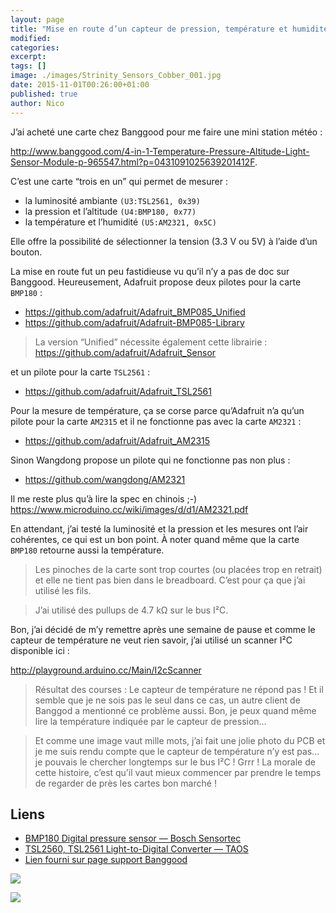 ```yaml
---
layout: page
title: "Mise en route d’un capteur de pression, température et humidité <em>Strinity Sensors Cobber</em> I²C"
modified:
categories:
excerpt:
tags: []
image: ./images/Strinity_Sensors_Cobber_001.jpg
date: 2015-11-01T00:26:00+01:00
published: true
author: Nico
---
```


J’ai acheté une carte chez Banggood pour me faire une mini station météo :

<http://www.banggood.com/4-in-1-Temperature-Pressure-Altitude-Light-Sensor-Module-p-965547.html?p=0431091025639201412F>.

C’est une carte “trois en un” qui permet de mesurer :

-   la luminosité ambiante `(U3:TSL2561, 0x39)`
-   la pression et l’altitude `(U4:BMP180, 0x77)`
-   la température et l’humidité `(U5:AM2321, 0x5C)`

Elle offre la possibilité de sélectionner la tension (3.3 V ou 5V) à l’aide d’un bouton.

La mise en route fut un peu fastidieuse vu qu’il n’y a pas de doc sur Banggood. Heureusement, Adafruit propose deux pilotes pour la carte `BMP180` :

-   <https://github.com/adafruit/Adafruit_BMP085_Unified>
-   <https://github.com/adafruit/Adafruit-BMP085-Library>

> La version “Unified” nécessite également cette librairie :
> <https://github.com/adafruit/Adafruit_Sensor>

et un pilote pour la carte `TSL2561` :

-   <https://github.com/adafruit/Adafruit_TSL2561>

Pour la mesure de température, ça se corse parce qu’Adafruit n’a qu’un pilote pour la carte `AM2315` et il ne fonctionne pas avec la carte `AM2321` :

-   <https://github.com/adafruit/Adafruit_AM2315>

Sinon Wangdong propose un pilote qui ne fonctionne pas non plus :

-   <https://github.com/wangdong/AM2321>

Il me reste plus qu’à lire la spec en chinois ;-) <https://www.microduino.cc/wiki/images/d/d1/AM2321.pdf>

En attendant, j’ai testé la luminosité et la pression et les mesures ont l’air cohérentes, ce qui est un bon point. À noter quand même que la carte `BMP180` retourne aussi la température.

> Les pinoches de la carte sont trop courtes (ou placées trop en retrait) et elle ne tient pas bien dans le breadboard. C’est pour ça que j’ai utilisé les fils.

> J’ai utilisé des pullups de 4.7 kΩ sur le bus I²C.

Bon, j’ai décidé de m’y remettre après une semaine de pause et comme le capteur de température ne veut rien savoir, j’ai utilisé un scanner I²C disponible ici :

<http://playground.arduino.cc/Main/I2cScanner>

> Résultat des courses : Le capteur de température ne répond pas ! Et il semble que je ne sois pas le seul dans ce cas, un autre client de Banggod a mentionné ce problème aussi. Bon, je peux quand même lire la température indiquée par le capteur de pression...

> Et comme une image vaut mille mots, j’ai fait une jolie photo du PCB et je me suis rendu compte que le capteur de température n’y est pas... je pouvais le chercher longtemps sur le bus I²C ! Grrr ! La morale de cette histoire, c’est qu’il vaut mieux commencer par prendre le temps de regarder de près les cartes bon marché !

## Liens

-   [BMP180 Digital pressure sensor — Bosch Sensortec](../../files/2015-11-01-Strinity_Sensors_Cobber/BST-BMP180-DS000-09.pdf)
-   [TSL2560, TSL2561 Light-to-Digital Converter — TAOS](../../files/2015-11-01-Strinity_Sensors_Cobber/TSL2561.pdf)
-   [Lien fourni sur page support Banggood](http://pan.baidu.com/s/1qWjYtqs)

<!--
<figure class="half">
	<a href="./images/Strinity_Sensors_Cobber_002.jpg">
		<img src="../../files/2015-11-01-Strinity_Sensors_Cobber/Strinity_Sensors_Cobber_002_low_res.jpg" alt="image" />
	</a>
	<a href="./images/Strinity_Sensors_Cobber_003.jpg">
		<img src="../../files/2015-11-01-Strinity_Sensors_Cobber/Strinity_Sensors_Cobber_003_low_res.jpg" alt="image" />
	</a>
</figure>
-->

![](../../files/2015-11-01-Strinity_Sensors_Cobber/Strinity_Sensors_Cobber_004_low_res.jpg)

![](../../files/2015-11-01-Strinity_Sensors_Cobber/./images/Strinity_Sensors_Cobber_001.jpg)

